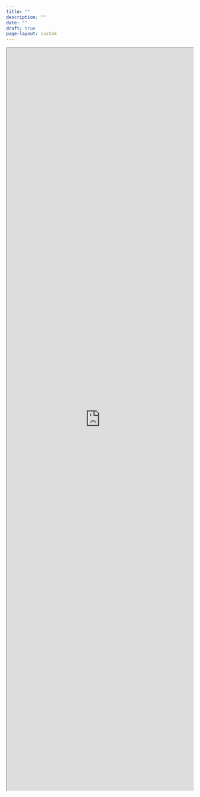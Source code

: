 ```yaml
---
title: ""
description: ""
date: ""
draft: true
page-layout: custom
---
```


```{=html}

<div class="pdb-web-app">
    <iframe width="100%" height="2000" src="https://petebrown.shinyapps.io/head2head/" title="Season Progress Tracker, 1921-"></iframe>
</div>
```
